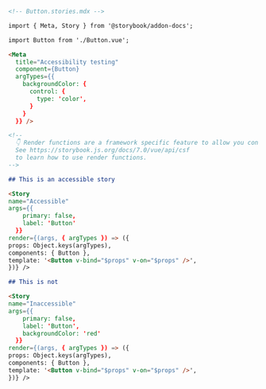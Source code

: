 ```md
<!-- Button.stories.mdx -->

import { Meta, Story } from '@storybook/addon-docs';

import Button from './Button.vue';

<Meta 
  title="Accessibility testing" 
  component={Button} 
  argTypes={{
    backgroundColor: {
      control: {
        type: 'color',
      }
    }
  }} />

<!--
  👇 Render functions are a framework specific feature to allow you control on how the component renders.
  See https://storybook.js.org/docs/7.0/vue/api/csf
  to learn how to use render functions.
-->

## This is an accessible story

<Story
name="Accessible"
args={{
    primary: false,
    label: 'Button'
  }}
render={(args, { argTypes }) => ({
props: Object.keys(argTypes),
components: { Button },
template: '<Button v-bind="$props" v-on="$props" />',
})} />

## This is not

<Story
name="Inaccessible"
args={{
    primary: false,
    label: 'Button',
    backgroundColor: 'red'
  }}
render={(args, { argTypes }) => ({
props: Object.keys(argTypes),
components: { Button },
template: '<Button v-bind="$props" v-on="$props" />',
})} />
```
